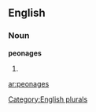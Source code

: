 ==English==

===Noun===
'''peonages'''

# {{plural of|[[peonage]]}}

[[Category:English plurals]]

[[ar:peonages]]